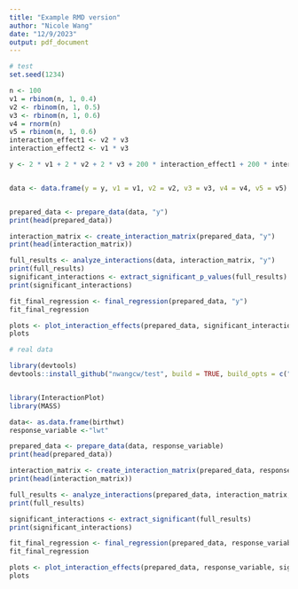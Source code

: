 ```yaml
---
title: "Example RMD version"
author: "Nicole Wang"
date: "12/9/2023"
output: pdf_document
---
```


```r
# test
set.seed(1234)

n <- 100 
v1 = rbinom(n, 1, 0.4)
v2 <- rbinom(n, 1, 0.5)  
v3 <- rbinom(n, 1, 0.6)  
v4 = rnorm(n)
v5 = rbinom(n, 1, 0.6)
interaction_effect1 <- v2 * v3 
interaction_effect2 <- v1 * v3 

y <- 2 * v1 + 2 * v2 + 2 * v3 + 200 * interaction_effect1 + 200 * interaction_effect2 + rnorm(n,mean=0,sd=1)  


data <- data.frame(y = y, v1 = v1, v2 = v2, v3 = v3, v4 = v4, v5 = v5)


prepared_data <- prepare_data(data, "y")
print(head(prepared_data))

interaction_matrix <- create_interaction_matrix(prepared_data, "y")
print(head(interaction_matrix))

full_results <- analyze_interactions(data, interaction_matrix, "y")
print(full_results)
significant_interactions <- extract_significant_p_values(full_results)
print(significant_interactions)

fit_final_regression <- final_regression(prepared_data, "y")
fit_final_regression

plots <- plot_interaction_effects(prepared_data, significant_interactions)
plots
```


```r
# real data

library(devtools)
devtools::install_github("nwangcw/test", build = TRUE, build_opts = c("--no-resave-data", "--no-manual"),force = TRUE)


library(InteractionPlot)
library(MASS)

data<- as.data.frame(birthwt)
response_variable <-"lwt"

prepared_data <- prepare_data(data, response_variable)
print(head(prepared_data))

interaction_matrix <- create_interaction_matrix(prepared_data, response_variable)
print(head(interaction_matrix))

full_results <- analyze_interactions(prepared_data, interaction_matrix, response_variable)
print(full_results)

significant_interactions <- extract_significant(full_results)
print(significant_interactions)

fit_final_regression <- final_regression(prepared_data, response_variable)
fit_final_regression

plots <- plot_interaction_effects(prepared_data, response_variable, significant_interactions)
plots


```
